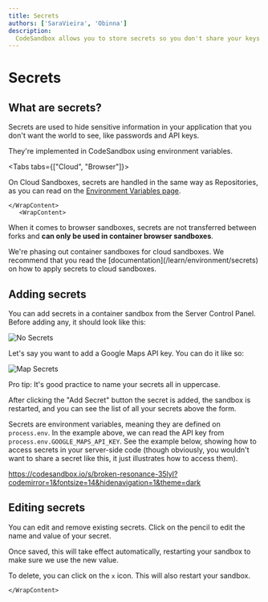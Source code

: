 ```yaml
---
title: Secrets
authors: ['SaraVieira', 'Obinna']
description:
  CodeSandbox allows you to store secrets so you don't share your keys
---
```



# Secrets

## What are secrets?

Secrets are used to hide sensitive information in your application that you
don't want the world to see, like passwords and API keys.

They're implemented in CodeSandbox using environment variables.

<Tabs tabs={["Cloud", "Browser"]}>
    <WrapContent>

On Cloud Sandboxes, secrets are handled in the same way as Repositories, as you can read on the [Environment Variables page](/learn/environment/secrets).

    </WrapContent>
       <WrapContent>
         
When it comes to browser sandboxes, secrets are not transferred between forks and **can only be used in container browser sandboxes**.

<Callout>
        We're phasing out container sandboxes for cloud sandboxes. We recommend that you read the [documentation](/learn/environment/secrets) on how to apply secrets to cloud sandboxes.
</Callout>

## Adding secrets

You can add secrets in a container sandbox from the Server Control Panel. Before
adding any, it should look like this:

![No Secrets](../images/secrets-1.jpg)

Let's say you want to add a Google Maps API key. You can do it like so:

![Map Secrets](../images/secrets-2.jpg)

Pro tip: It's good practice to name your secrets all in uppercase.

After clicking the "Add Secret" button the secret is added, the sandbox is
restarted, and you can see the list of all your secrets above the form.

Secrets are environment variables, meaning they are defined on `process.env`. In
the example above, we can read the API key from
`process.env.GOOGLE_MAPS_API_KEY`. See the example below, showing how to access
secrets in your server-side code (though obviously, you wouldn't want to share a
secret like this, it just illustrates how to access them).

https://codesandbox.io/s/broken-resonance-35lyl?codemirror=1&fontsize=14&hidenavigation=1&theme=dark

## Editing secrets

You can edit and remove existing secrets. Click on the pencil to edit the name
and value of your secret.

Once saved, this will take effect automatically, restarting your sandbox to make
sure we use the new value.

To delete, you can click on the `x` icon. This will also restart your sandbox.
       
    </WrapContent>
</Tabs>
